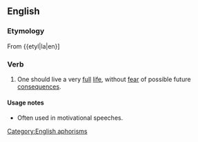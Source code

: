 ==English==

===Etymology===
From {{etyl|la|en}] {{term|vive ut vivas|lang=la}}

===Verb===
{{infl|en|verb|head=to [[live]] [[life]] to the [[fullest]]}}

# One should live a very [[full]] [[life]], without [[fear]] of possible future [[consequences]].

====Usage notes====
*Often used in motivational speeches.

[[Category:English aphorisms]]